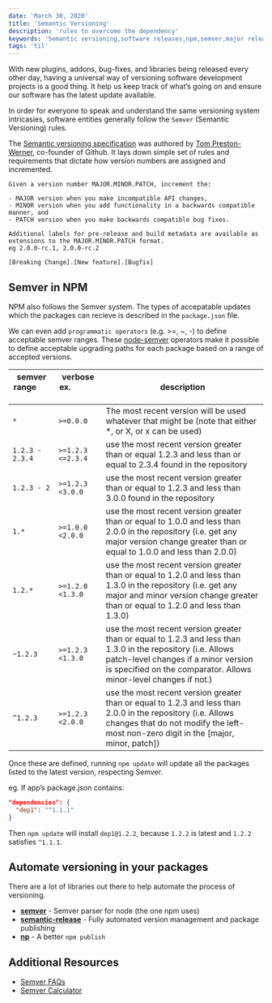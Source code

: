 ```yaml
---
date: 'March 30, 2020'
title: 'Semantic Versioning'
description: 'rules to overcome the dependency'
keywords: 'Semantic versioning,software releases,npm,semver,major release,minor release,patch release'
tags: 'til'
---
```


With new plugins, addons, bug-fixes, and libraries being released every other day,
having a universal way of versioning software development projects is a good thing.
It help us keep track of what’s going on and ensure our software has the latest update available.

In order for everyone to speak and understand the same versioning system intricasies, software entities generally follow the `Semver` (Semantic Versioning) rules.

The [Semantic versioning specification](https://semver.org/) was authored by [Tom Preston-Werner](http://tom.preston-werner.com/), co-founder of Github.
It lays down simple set of rules and requirements that dictate how version numbers are assigned and incremented.

```
Given a version number MAJOR.MINOR.PATCH, increment the:

- MAJOR version when you make incompatible API changes,
- MINOR version when you add functionality in a backwards compatible manner, and
- PATCH version when you make backwards compatible bug fixes.

Additional labels for pre-release and build metadata are available as extensions to the MAJOR.MINOR.PATCH format.
eg 2.0.0-rc.1, 2.0.0-rc.2

[Breaking Change].[New feature].[Bugfix]
```

## Semver in NPM

NPM also follows the Semver system. The types of accepatable updates which the packages can recieve is described in the `package.json` file.

We can even add `programmatic operators` (e.g. >=, ~, -) to define acceptable semver ranges. These [node-semver](https://github.com/npm/node-semver) operators make it possible to define acceptable upgrading paths for each package based on a range of accepted versions.

| **semver range** &nbsp; &nbsp; &nbsp; &nbsp; &nbsp; &nbsp; &nbsp; &nbsp; | **verbose ex.** &nbsp; &nbsp; &nbsp; &nbsp; &nbsp; &nbsp; &nbsp; &nbsp; | **description**                                                                                                                                                                                                          |
| ------------------------------------------------------------------------ | ----------------------------------------------------------------------- | ------------------------------------------------------------------------------------------------------------------------------------------------------------------------------------------------------------------------ |
| `*`                                                                      | `>=0.0.0`                                                               | The most recent version will be used whatever that might be (note that either \*, or X, or x can be used)                                                                                                                |
| `1.2.3 - 2.3.4`                                                          | `>=1.2.3 <=2.3.4`                                                       | use the most recent version greater than or equal 1.2.3 and less than or equal to 2.3.4 found in the repository                                                                                                          |
| `1.2.3 - 2`                                                              | `>=1.2.3 <3.0.0`                                                        | use the most recent version greater than or equal to 1.2.3 and less than 3.0.0 found in the repository                                                                                                                   |
| `1.*`                                                                    | `>=1.0.0 <2.0.0`                                                        | use the most recent version greater than or equal to 1.0.0 and less than 2.0.0 in the repository (i.e. get any major version change greater than or equal to 1.0.0 and less than 2.0.0)                                  |
| `1.2.*`                                                                  | `>=1.2.0 <1.3.0`                                                        | use the most recent version greater than or equal to 1.2.0 and less than 1.3.0 in the repository (i.e. get any major and minor version change greater than or equal to 1.2.0 and less than 1.3.0)                        |
| `~1.2.3`                                                                 | `>=1.2.3 <1.3.0`                                                        | use the most recent version greater than or equal to 1.2.3 and less than 1.3.0 in the repository (i.e. Allows patch-level changes if a minor version is specified on the comparator. Allows minor-level changes if not.) |
| `^1.2.3`                                                                 | `>=1.2.3 <2.0.0`                                                        | use the most recent version greater than or equal to 1.2.3 and less than 2.0.0 in the repository (i.e. Allows changes that do not modify the left-most non-zero digit in the [major, minor, patch])                      |

Once these are defined, running `npm update` will update all the packages listed to the latest version, respecting Semver.

eg. If app’s package.json contains:

```json
"dependencies": {
  "dep1": "^1.1.1"
}
```

Then `npm update` will install `dep1@1.2.2`, because `1.2.2` is latest and `1.2.2` satisfies `^1.1.1`.

## Automate versioning in your packages

There are a lot of libraries out there to help automate the process of versioning.

- [**semver**](https://github.com/npm/node-semver) - Semver parser for node (the one npm uses)
- [**semantic-release**](https://github.com/semantic-release/semantic-release) - Fully automated version management and package publishing
- [**np**](https://github.com/sindresorhus/np) - A better `npm publish`

## Additional Resources

- [Semver FAQs](https://semver.org/#faq)
- [Semver Calculator](https://semver.npmjs.com/)
